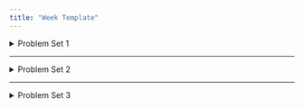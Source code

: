 ```yaml
---
title: "Week Template"
---
```


<details>

<summary>Problem Set 1</summary>

</details>

------------------------------------------------------------------------

<details>

<summary>Problem Set 2</summary>

</details>

------------------------------------------------------------------------

<details>

<summary>Problem Set 3</summary>

</details>
